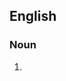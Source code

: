 {{also|Recyclings}}

==English==

===Noun===
{{head|en|noun plural form}}

# {{plural of|recycling|lang=en}}
